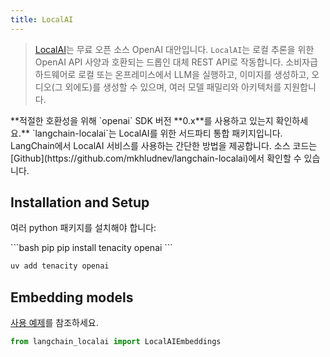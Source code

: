 ```yaml
---
title: LocalAI
---
```


>[LocalAI](https://localai.io/)는 무료 오픈 소스 OpenAI 대안입니다.
> `LocalAI`는 로컬 추론을 위한 OpenAI API 사양과 호환되는 드롭인 대체 REST API로 작동합니다.
> 소비자급 하드웨어로 로컬 또는 온프레미스에서 LLM을 실행하고, 이미지를 생성하고,
> 오디오(그 외에도)를 생성할 수 있으며, 여러 모델 패밀리와 아키텍처를 지원합니다.

<Warning>
**적절한 호환성을 위해 `openai` SDK 버전 **0.x**를 사용하고 있는지 확인하세요.**
</Warning>

<Info>
`langchain-localai`는 LocalAI를 위한 서드파티 통합 패키지입니다. LangChain에서 LocalAI 서비스를 사용하는 간단한 방법을 제공합니다.
소스 코드는 [Github](https://github.com/mkhludnev/langchain-localai)에서 확인할 수 있습니다.
</Info>

## Installation and Setup

여러 python 패키지를 설치해야 합니다:

<CodeGroup>
```bash pip
pip install tenacity openai
```

```bash uv
uv add tenacity openai
```
</CodeGroup>


## Embedding models

[사용 예제](/oss/integrations/text_embedding/localai)를 참조하세요.

```python
from langchain_localai import LocalAIEmbeddings
```